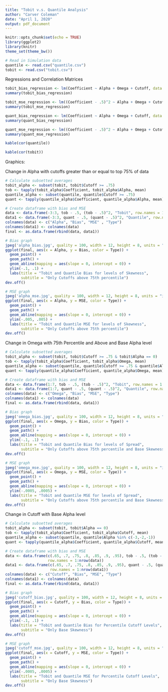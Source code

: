 ---
title: "Tobit v.s. Quantile Analysis"
author: "Carver Coleman"
date: "April 1, 2020"
output: pdf_document
---

```{r setup, include=FALSE}
knitr::opts_chunk$set(echo = TRUE)
library(ggplot2)
library(knitr)
theme_set(theme_bw())
```

```{r echo = FALSE}
# Read in Simulation data
quantile <- read.csv("quantile.csv")
tobit <- read.csv("tobit.csv")
```

Regressions and Correlation Matrices
```{r}
tobit_bias_regression <- lm(Coefficient ~ Alpha + Omega + Cutoff, data = tobit)
summary(tobit_bias_regression)

tobit_mse_regression <- lm((Coefficient - .5)^2 ~ Alpha + Omega + Cutoff, data = tobit)
summary(tobit_mse_regression)

quant_bias_regression <- lm(Coefficient ~ Alpha + Omega + Cutoff, data = quantile)
summary(quant_bias_regression)

quant_mse_regression <- lm((Coefficient - .5)^2 ~ Alpha + Omega + Cutoff, data = quantile)
summary(quant_mse_regression)

kable(cor(quantile))

kable(cor(tobit))
```

Graphics:

Change in Alpha with cutoffs greater than or equal to top 75% of data
```{r}
# Calculate subsetted averages
tobit_alpha <- subset(tobit, tobit$Cutoff >= .75)
tob <- tapply(tobit_alpha$Coefficient, tobit_alpha$Alpha, mean)
quantile_alpha <- subset(quantile, quantile$Cutoff >= .75)
quant <- tapply(quantile_alpha$Coefficient, quantile_alpha$Alpha, mean)

# Create dataframe with bias and MSE
data <- data.frame(-3:3, tob - .5, (tob - .5)^2, "Tobit", row.names = 1:7)
data1 <- data.frame(-3:3, quant - .5, (quant - .5)^2, "Quantile", row.names = 1:nrow(data))
colnames(data) <- c("Alpha", "Bias", "MSE" , "Type")
colnames(data1) <- colnames(data)
final <- as.data.frame(rbind(data, data1))

# Bias graph
jpeg('alpha_bias.jpg', quality = 100, width = 12, height = 8, units = "in", res = 300)
ggplot(final, aes(x = Alpha, y = Bias, color = Type)) +
  geom_point() +
  geom_path() + 
  geom_abline(mapping = aes(slope = 0, intercept = 0)) + 
  ylim(-.1, .1) + 
  labs(title = "Tobit and Quantile Bias for levels of Skewness",
       subtitle = "Only Cutoffs above 75th percentile")
dev.off()

# MSE graph
jpeg('alpha_mse.jpg', quality = 100, width = 12, height = 8, units = "in", res = 300)
ggplot(final, aes(x = Alpha, y = MSE, color = Type)) +
  geom_point() +
  geom_path() + 
  geom_abline(mapping = aes(slope = 0, intercept = 0)) + 
  ylim(-.005, .005) + 
  labs(title = "Tobit and Quantile MSE for levels of Skewness",
       subtitle = "Only Cutoffs above 75th percentile")
dev.off()

```
Change in Omega with 75th Percentile and Above and Base Alpha level
```{r}
# Calculate subsetted averages
tobit_alpha <- subset(tobit, tobit$Cutoff >= .75 & tobit$Alpha == 0)
tob <- tapply(tobit_alpha$Coefficient, tobit_alpha$Omega, mean)
quantile_alpha <- subset(quantile, quantile$Cutoff >= .75 & quantile$Alpha %in% c(-3,-2,-1))
quant <- tapply(quantile_alpha$Coefficient, quantile_alpha$Omega, mean)

# Create dataframe with bias and MSE
data <- data.frame(1:7, tob - .5, (tob - .5)^2, "Tobit", row.names = 1:nrow(data))
data1 <- data.frame(1:7, quant - .5, (quant - .5)^2, "Quantile", row.names = 1:nrow(data1))
colnames(data) <- c("Omega", "Bias", "MSE", "Type")
colnames(data1) <- colnames(data)
final <- as.data.frame(rbind(data, data1))

# Bias graph
jpeg('omega_bias.jpg', quality = 100, width = 12, height = 8, units = "in", res = 300)
ggplot(final, aes(x = Omega, y = Bias, color = Type)) +
  geom_point() +
  geom_path() + 
  geom_abline(mapping = aes(slope = 0, intercept = 0)) + 
  ylim(-.1, .1) + 
  labs(title = "Tobit and Quantile Bias for levels of Spread",
       subtitle = "Only Cutoffs above 75th percentile and Base Skewness")
dev.off()

# MSE graph
jpeg('omega_mse.jpg', quality = 100, width = 12, height = 8, units = "in", res = 300)
ggplot(final, aes(x = Omega, y = MSE, color = Type)) +
  geom_point() +
  geom_path() + 
  geom_abline(mapping = aes(slope = 0, intercept = 0)) + 
  ylim(-.0005, .0005) + 
  labs(title = "Tobit and Quantile MSE for levels of Spread",
       subtitle = "Only Cutoffs above 75th percentile and Base Skewness")
dev.off()

```
Change in Cutoff with Base Alpha level
```{r}
# Calculate subsetted averages
tobit_alpha <- subset(tobit, tobit$Alpha == 0)
tob <- tapply(tobit_alpha$Coefficient, tobit_alpha$Cutoff, mean)
quantile_alpha <- subset(quantile, quantile$Alpha %in% c(-3,-2,-1))
quant <- tapply(quantile_alpha$Coefficient, quantile_alpha$Cutoff, mean)

# Create dataframe with bias and MSE
data <- data.frame(c(.65, .7, .75, .8, .85, .9, .95), tob - .5, (tob - .5)^2, "Tobit", 
                   row.names = 1:nrow(data))
data1 <- data.frame(c(.65, .7, .75, .8, .85, .9, .95), quant - .5, (quant - .5)^2, "Quantile", 
                    row.names = 1:nrow(data1))
colnames(data) <- c("Cutoff", "Bias", "MSE", "Type")
colnames(data1) <- colnames(data)
final <- as.data.frame(rbind(data, data1))

# Bias graph
jpeg('cutoff_bias.jpg', quality = 100, width = 12, height = 8, units = "in", res = 300)
ggplot(final, aes(x = Cutoff, y = Bias, color = Type)) +
  geom_point() +
  geom_path() + 
  geom_abline(mapping = aes(slope = 0, intercept = 0)) + 
  ylim(-.1, .1) + 
  labs(title = "Tobit and Quantile Bias for Percentile Cutoff Levels",
       subtitle = "Only Base Skewness")
dev.off()

# MSE graph
jpeg('cutoff_mse.jpg', quality = 100, width = 12, height = 8, units = "in", res = 300)
ggplot(final, aes(x = Cutoff, y = MSE, color = Type)) +
  geom_point() +
  geom_path() + 
  geom_abline(mapping = aes(slope = 0, intercept = 0)) + 
  ylim(-.0005, .0005) + 
  labs(title = "Tobit and Quantile MSE for Percentile Cutoff Levels",
       subtitle = "Only Base Skewness")
dev.off()



```

